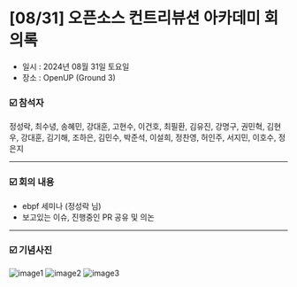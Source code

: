 # [08/31] 오픈소스 컨트리뷰션 아카데미 회의록

- 일시 : 2024년 08월 31일 토요일
- 장소 : OpenUP (Ground 3)

### ☑️ 참석자

정성락, 최수녕, 송혜민, 강대훈, 고현수, 이건호, 최필환, 김유진, 강명구, 권민혁, 김현우, 강대훈, 김기해, 조하은, 김민수, 박준석, 이설희, 정찬영, 허인주, 서지민, 이호수, 정은지

---

### ☑️ 회의 내용

- ebpf 세미나 (정성락 님)
- 보고있는 이슈, 진행중인 PR 공유 및 의논

---

### ☑️ 기념사진

![image1](./images/240831_1.jpeg)
![image2](./images/240831_2.jpeg)
![image3](./images/240831_3.jpeg)

